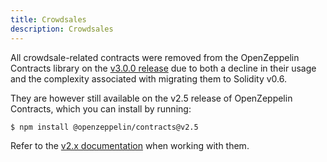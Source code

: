 ```yaml
---
title: Crowdsales
description: Crowdsales
---
```


All crowdsale-related contracts were removed from the OpenZeppelin Contracts library on the [v3.0.0 release](https://forum.openzeppelin.com/t/openzeppelin-contracts-v3-0-beta-release/2256) due to both a decline in their usage and the complexity associated with migrating them to Solidity v0.6.

They are however still available on the v2.5 release of OpenZeppelin Contracts, which you can install by running:

```console
$ npm install @openzeppelin/contracts@v2.5
```

Refer to the [v2.x documentation](https://docs.openzeppelin.com/contracts/2.x/crowdsales) when working with them.
